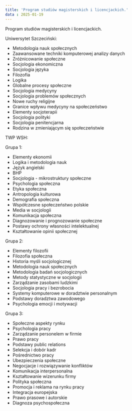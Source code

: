```yaml
---
title: 'Program studiów magisterskich i licencjackich.'
data : 2025-01-19
---
```


Program studiów magisterskich i licencjackich.

Uniwersytet Szczeciński:

- Metodologia nauk społecznych
- Zaawansowane techniki komputerowej analizy danych
- Zróżnicowanie społeczne
- Socjologia ekonomiczna
- Socjologia języka
- Filozofia
- Logika
- Globalne procesy społeczne
- Socjologia medycyny
- Socjologia problemów społecznych
- Nowe ruchy religijne
- Granice wpływu medycyny na społeczeństwo
- Elementy socjoterapii
- Socjologia polityki
- Socjologia penitencjarna
- Rodzina w zmieniającym się społeczeństwie

TWP WSH:


Grupa 1:

- Elementy ekonomii
- Logika i metodologia nauk
- Język angielski
- BHP
- Socjologia - mikrostruktury społeczne
- Psychologia społeczna
- Etyka społeczna
- Antropologia kulturowa
- Demografia społeczna
- Współczesne społeczeństwo polskie
- Media w socjologii
- Komunikacja społeczna
- Diagnozowanie i prognozowanie społeczne
- Postawy ochrony własności intelektualnej
- Kształtowanie opinii społecznej

Grupa 2:

- Elementy filozofii
- Filozofia społeczna
- Historia myśli socjologicznej
- Metodologia nauk społecznych
- Metodologia badań socjologicznych
- Metody statystyczne w socjologii
- Zarządzanie zasobami ludzkimi
- Socjologia pracy i bezrobocia
- Systemy komputerowe w doradztwie personalnym
- Podstawy doradztwa zawodowego
- Psychologia emocji i motywacji

Grupa 3:

- Społeczne aspekty rynku
- Psychologia pracy
- Zarządzanie personelem w firmie
- Prawo pracy
- Podstawy public relations
- Selekcja i dobór kadr
- Pośrednictwo pracy
- Ubezpieczenia społeczne
- Negocjacje i rozwiązywanie konfliktów
- Komunikacja interpersonalna
- Kształtowanie wizerunku firmy
- Polityka społeczna
- Promocja i reklama na rynku pracy
- Integracja europejska
- Prawo prasowe i autorskie
- Diagnoza psychospołeczna

